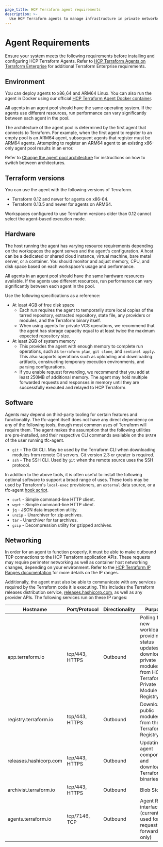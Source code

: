 ```yaml
---
page_title: HCP Terraform agent requirements
description: >-
  Use HCP Terraform agents to manage infrastructure in private networks. Learn about supported operating systems and hardware and networking requirements.
---
```


# Agent Requirements

Ensure your system meets the following requirements before installing and configuring HCP Terraform Agents. Refer to [HCP Terraform Agents on Terraform Enterprise](/terraform/enterprise/admin/agents-on-tfe) for additional Terraform Enterprise requirements.

## Environment

You can deploy agents to x86_64 and ARM64 Linux. You can also run the agent in Docker using our official [HCP Terraform Agent Docker container](https://hub.docker.com/r/hashicorp/tfc-agent).

All agents in an agent pool should have the same operating system. If the agents use different resources, run performance can vary significantly between each agent in the pool.

The architecture of the agent pool is determined by the first agent that connects to Terraform. For example, when the first agent to register to an empty pool is an ARM64 agent, subsequent agents that register must be ARM64 agents. Attempting to register an ARM64 agent to an existing x86-only agent pool results in an error.

Refer to [Change the agent pool architecture](/terraform/cloud-docs/agents/agent-pools#change-the-agent-pool-architecture) for instructions on how to switch between architectures.

## Terraform versions

You can use the agent with the following versions of Terraform.

- Terraform 0.12 and newer for agents on x86-64.
- Terraform 0.13.5 and newer for agents on ARM64.

Workspaces configured to use Terraform versions older than 0.12 cannot select the agent-based execution mode.


## Hardware 

The host running the agent has varying resource requirements depending on the workspaces the agent serves and the agent's configuration. A host can be a dedicated or shared cloud instance, virtual machine, bare metal server, or a container. You should monitor and adjust memory, CPU, and disk space based on each workspace's usage and performance.

All agents in an agent pool should have the same hardware resources available. If the agents use different resources, run performance can vary significantly between each agent in the pool.

Use the following specifications as a reference:

- At least 4GB of free disk space
  - Each run requires the agent to temporarily store local copies of the tarred repository, extracted repository, state file, any providers or modules, and the Terraform binary itself.
  - When using agents for private VCS operations, we recommend that the agent has storage capacity equal to at least twice the maximum expected repository size.
- At least 2GB of system memory
  - This provides the agent with enough memory to complete run operations, such as `terraform plan`, `git clone`, and `sentinel apply`. This also supports operations such as uploading and downloading artifacts, constructing temporary execution environments, and parsing configurations.
  - If you enable request forwarding, we recommend that you add at least 250MB of additional memory. The agent may hold multiple forwarded requests and responses in memory until they are successfully executed and relayed to HCP Terraform.

## Software

Agents may depend on third-party tooling for certain features and functionality.
The tfc-agent itself does not have any direct dependency on any of the following
tools, though most common uses of Terraform will require them. The agent makes
the assumption that the following utilities are pre-installed, and their
respective CLI commands available on the `$PATH` of the user running tfc-agent.

* `git` - The Git CLI. May be used by the Terraform CLI when downloading modules
  from remote Git servers. Git version 2.3 or greater is required.
* `ssh` - The SSH CLI. Used by `git` when the remote source uses the SSH
  protocol.

In addition to the above tools, it is often useful to install the following
optional software to support a broad range of uses. These tools may be used by
Terraform's `local-exec` provisioners, an `external` data source, or a tfc-agent
[hook script](/terraform/cloud-docs/agents/hooks).

* `curl` - Simple command-line HTTP client.
* `wget` - Simple command-line HTTP client.
* `jq` - JSON data inspection utility.
* `unzip` - Unarchiver for zip archives.
* `tar` - Unarchiver for tar archives.
* `gzip` - Decompression utility for gzipped archives.

## Networking 

In order for an agent to function properly, it must be able to make outbound TCP connections to the HCP Terraform application APIs. These requests may require perimeter networking as well as container host networking changes, depending on your environment. Refer to the [HCP Terraform IP Ranges documentation](/terraform/cloud-docs/architectural-details/ip-ranges) for more details on the IP ranges.

Additionally, the agent must also be able to communicate with any services required by the Terraform code it is executing. This includes the Terraform releases distribution service, [releases.hashicorp.com](https://releases.hashicorp.com), as well as any provider APIs. The following services run on these IP ranges:

| Hostname               | Port/Protocol  | Directionality | Purpose                                                                                                                             |
| ---------------------- | -------------- | -------------- | ----------------------------------------------------------------------------------------------------------------------------------- |
| app.terraform.io       | tcp/443, HTTPS | Outbound       | Polling for new workloads, providing status updates, and downloading private modules from HCP Terraform's Private Module Registry |
| registry.terraform.io  | tcp/443, HTTPS | Outbound       | Downloading public modules from the Terraform Registry                                                                              |
| releases.hashicorp.com | tcp/443, HTTPS | Outbound       | Updating agent components and downloading Terraform binaries                                                                        |
| archivist.terraform.io | tcp/443, HTTPS | Outbound       | Blob Storage   |
| agents.terraform.io    | tcp/7146, TCP  | Outbound       | Agent RPC interface (currently used for request forwarding only) |